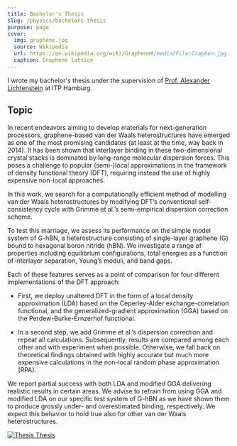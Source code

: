 ```yaml
---
title: Bachelor's Thesis
slug: /physics/bachelors-thesis
purpose: page
cover:
  img: graphene.jpg
  source: Wikipedia
  url: https://en.wikipedia.org/wiki/Graphene#/media/File:Graphen.jpg
  caption: Graphene lattice
---
```


I wrote my bachelor's thesis under the supervision of [Prof. Alexander Lichtenstein](https://theorie.physnet.uni-hamburg.de/group_magno/?page_id=43) at ITP Hamburg.

## Topic

In recent endeavors aiming to develop materials for next-generation processors, graphene-based van der Waals heterostructures have emerged as one of the most promising candidates (at least at the time, way back in 2014). It has been shown that interlayer binding in these two-dimensional crystal stacks is dominated by long-range molecular dispersion forces. This poses a challenge to popular (semi-)local approximations in the framework of density functional theory (DFT), requiring instead the use of highly expensive non-local approaches.

In this work, we search for a computationally efficient method of modelling van der Waals heterostructures by modifying DFT’s conventional self-consistency cycle with Grimme et al.’s semi-empirical dispersion correction scheme.

To test this marriage, we assess its performance on the simple model system of G-hBN, a heterostructure consisting of single-layer graphene (G) bound to hexagonal boron nitride (hBN). We investigate a range of properties including equilibrium configurations, total energies as a function of interlayer separation, Young’s moduli, and band gaps.

Each of these features serves as a point of comparison for four different implementations of the DFT approach:

- First, we deploy unaltered DFT in the form of a local density approximation (LDA) based on the Ceperley-Alder exchange-correlation functional, and the generalized-gradient approximation (GGA) based on the Perdew-Burke-Ernzerhof functional.

- In a second step, we add Grimme et al.’s dispersion correction and repeat all calculations.
  Subsequently, results are compared among each other and with experiment when possible. Otherwise, we fall back on theoretical findings obtained with highly accurate but much more expensive calculations in the non-local random phase approximation (RPA).

We report partial success with both LDA and modified GGA delivering realistic results in certain areas. We advise to refrain from using GGA and modified LDA on our specific test system of G-hBN as we have shown them to produce grossly under- and overestimated binding, respectively. We expect this behavior to hold true also for other van der Waals heterostructures.

<DocsGrid>

[![Thesis](thesis.png) Thesis](thesis.pdf)

</DocsGrid>
